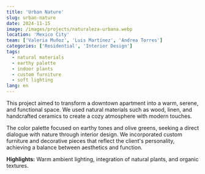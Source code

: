 ```yaml
---
title: 'Urban Nature'
slug: urban-nature
date: 2024-11-15
image: /images/projects/naturaleza-urbana.webp
location: 'Mexico City'
team: ['Valeria Muñoz', 'Luis Martínez', 'Andrea Torres']
categories: ['Residential', 'Interior Design']
tags:
  - natural materials
  - earthy palette
  - indoor plants
  - custom furniture
  - soft lighting
lang: en
---
```


This project aimed to transform a downtown apartment into a warm, serene, and functional space. We used natural materials such as wood, linen, and handcrafted ceramics to create a cozy atmosphere with modern touches.

The color palette focused on earthy tones and olive greens, seeking a direct dialogue with nature through interior design. We incorporated custom furniture and decorative pieces that reflect the client's personality, achieving a balance between aesthetics and function.

**Highlights:** Warm ambient lighting, integration of natural plants, and organic textures.
